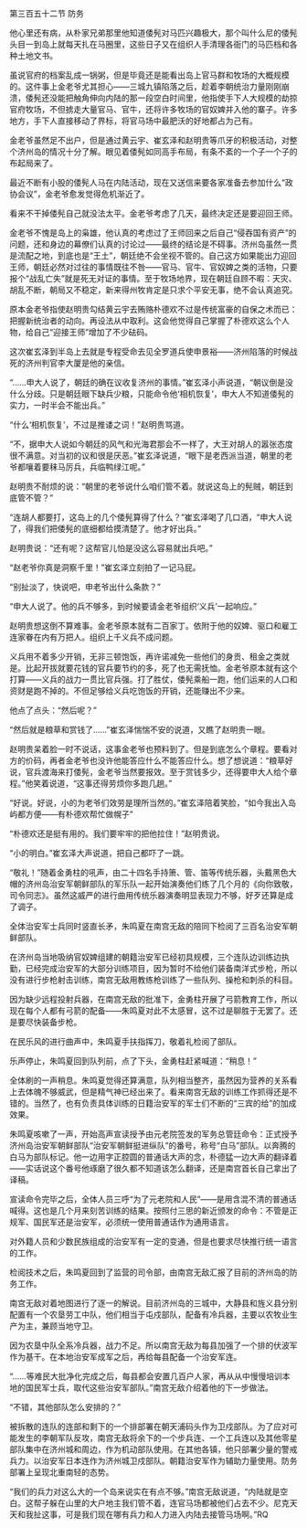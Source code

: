 

第三百五十二节 防务

他心里还有病，从朴家兄弟那里他知道倭髡对马匹兴趣极大，那个叫什么尼的倭髡头目一到岛上就每天扎在马圈里，这些日子又在组织人手清理各衙门的马匹档和各种土地文书。

虽说官府的档案乱成一锅粥，但是毕竟还是能看出岛上官马群和牧场的大概规模的。这件事上金老爷尤其担心――三城九镇陷落之后，趁着李朝统治力量刚刚崩溃，倭髡还没能把触角伸向内陆的那一段空白时间里，他指使手下人大规模的劫掠官府牧场，不但掳走大量官马、官牛，还将许多牧场的官奴婢并入他的寨子。许多地方，手下人直接移动了界标，将官马场中最肥沃的好地都占为己有。

金老爷虽然足不出户，但是通过黄云宇、崔玄泽和赵明贵等爪牙的积极活动，对整个济州岛的情况十分了解。眼见着倭髡如同高手布局，有条不紊的一个子一个子的布起局来了。

最近不断有小股的倭髡人马在内陆活动，现在又送信来要各家准备去参加什么“政协会议”，金老爷愈发觉得危机渐近了。

看来不干掉倭髡自己就没法太平。金老爷考虑了几天，最终决定还是要迎回王师。

金老爷不愧是岛上的枭雄，他认真的考虑过了王师回来之后自己“侵吞国有资产”的问题，还和身边的幕僚们认真的讨论过――最终的结论是不碍事。济州岛虽然一贯是流配之地，到底也是“王土”，朝廷绝不会坐视不管的。自己这方如果能出力迎回王师，朝廷必然对过往的事情既往不咎――官马、官牛、官奴婢之类的活物，只要报个“战乱亡失”就是死无对证的事情。至于牧场地界，现在朝廷自顾不暇：天灾、胡乱不断，朝局又不稳定，新来得州牧肯定是只求个平安无事，绝不会认真追究。

原本金老爷指使赵明贵勾结黄云宇去贿赂朴德欢不过是传统富豪的自保之术而已：把握新统治者的动向。再设法从中取利。这会他觉得自己掌握了朴德欢这么个人物，给自己“迎接王师”增加了不少砝码。

这次崔玄泽到半岛上去就是专程受命去见全罗道兵使申景裕――济州陷落的时候战死的济州判官李大厦是他的亲信。

“……申大人说了，朝廷的确在议收复济州的事情。”崔玄泽小声说道，“朝议倒是没什么分歧。只是朝廷眼下缺兵少粮，只能命令他‘相机恢复’，申大人不知道倭髡的实力，一时半会不能出兵。”

“什么‘相机恢复’，不过是推诿之词！”赵明贵骂道。

“不，据申大人说如今朝廷的风气和光海君那会不一样了，大王对胡人的嚣张态度很不满意。对当初的议和很是厌恶。”崔玄泽说道，“眼下是老西派当道，朝里的老爷都嚷着要秣马厉兵，兵临鸭绿江呢。”

赵明贵不耐烦的说：“朝里的老爷说什么咱们管不着。就说这岛上的髡贼，朝廷到底管不管？”

“连胡人都要打，这岛上的几个倭髡算得了什么？”崔玄泽喝了几口酒，“申大人说了，得我们把倭髡的底细都给摸清楚了。他才好出兵。”

赵明贵说：“还有呢？这帮官儿怕是没这么容易就出兵吧。”

“赵老爷你真是洞察千里！”崔玄泽立刻拍了一记马屁。

“别扯淡了，快说吧，申老爷出什么条款？”

“申大人说了。他的兵不够多，到时候要请金老爷组织‘义兵’一起响应。”

赵明贵想这倒不算难事。金老爷原本就有二百家丁。依附于他的奴婢、驱口和雇工连家眷在内有万把人。组织上千义兵不成问题。

义兵用不着多少开销，无非三顿饱饭，再许诺减免一些他们的身贡、租金之类就是。比起开拔就要花钱的官兵要节约的多，死了也无需抚恤。金老爷原本就有这个打算――义兵的战力一贯比官兵强。打了胜仗，倭髡乘船一跑，他们运来的人口和资财是跑不掉的。不但足够给义兵吃饱饭的开销，还能赚出不少来。

他点了点头：“然后呢？”

“然后就是粮草和赏钱了……”崔玄泽惴惴不安的说道，又瞧了赵明贵一眼。

赵明贵呆着脸一时不说话，这事金老爷也预料到了。但是到底怎么个章程。要看对方的价码，再者金老爷也没许他能答应什么不能答应什么。想了想说道：“粮草好说，官兵渡海来打倭髡，金老爷当然要报效。至于赏钱多少，还得要申大人给个章程。”他笑着说道，“这事还得劳烦你多跑几趟。”

“好说。好说，小的为老爷们效劳是理所当然的。”崔玄泽陪着笑脸，“如今我出入岛屿都方便――有朴德欢帮忙做幌子”

“朴德欢还是挺有用的。我们要牢牢的把他拉住！”赵明贵说。

“小的明白。”崔玄泽大声说道，把自己都吓了一跳。

“敬礼！”随着金勇柱的吼声，由二十四名手持箫、管、笛等传统乐器，头戴黑色大帽的济州岛治安军朝鲜部队的军乐队一起开始演奏他们练了几个月的《向你致敬，司令同志》。虽然这威严的进行曲用传统乐器演奏明显表现力不够，好歹还算是成了调子。

全体治安军士兵同时竖直长矛，朱鸣夏在南宫无敌的陪同下检阅了三百名治安军朝鲜部队。

在济州岛当地吸纳官奴婢组建的朝籍治安军已经初具规模，三个连队边训练边执勤，已经完成治安军的大部分训练项目，因为暂时不给他们装备南洋式步枪，所以没有进行步枪射击训练，南宫无敌用教练枪训练了一些队列、操枪和刺杀的科目。

因为缺少远程投射兵器，在南宫无敌的批准下，金勇柱开展了弓箭教育工作，所以现在每个人都有弓箭的配备――朱鸣夏对此不太感冒，这不过是聊胜于无罢了。还是要尽快装备步枪。

在民乐风的进行曲声中，朱鸣夏手扶指挥刀，敬着礼检阅了部队。

乐声停止，朱鸣夏回到队列前，点了下头，金勇柱赶紧喊道：“稍息！”

全体刷的一声稍息。朱鸣夏觉得还算满意，队列相当整齐，虽然因为营养的关系看上去体魄不够威武，但是精气神已经出来了。看来南宫无敌的训练工作抓得还是不错的。当然了，也有负责具体训练的日籍治安军的军士们不断的“三宾的给”的加成效果。

朱鸣夏咳嗽了一声，开始高声宣读授予由元老院签发的军务总管廷命令：正式授予济州岛治安军朝鲜部队“治安军朝鲜挺进纵队”的番号，称号“白马”部队。以奔腾的白马为部队标记。他一边用字正腔圆的普通话大声的念，朴德猛一边大声的翻译着――实话说这个番号他琢磨了很久都不知道该怎么翻译，还是南宫首长自己拿出了译稿。

宣读命令完毕之后，全体人员三呼“为了元老院和人民”――是用含混不清的普通话喊得。这也是几个月来刻苦训练的结果。按照付三思的新近颁发的命令：不管是正规军、国民军还是治安军，必须统一使用普通话作为通用语言。

对外籍人员和少数民族组成的治安军有一定的变通，但是也要求尽快推行统一语言的工作。

检阅技术之后，朱鸣夏回到了监营的司令部，由南宫无敌汇报了目前的济州岛的防务工作。

南宫无敌对着地图进行了逐一的解说。目前济州岛的三城中，大静县和旌义县分别配置有一个农垦劳工中队，他们相当于屯戍部队，配备有冷兵器，主要以农牧业生产为主，兼顾当地守卫。

因为农垦中队全系冷兵器，战力不足。所以南宫无敌为每县加强了一个排的伏波军作为基干。在本地治安军成军之后，再给每县配备一个治安军连。

“……等难民大批净化完成之后，每县都会安置几百户人家，再从从中慢慢培训本地的国民军士兵，取代这些治安军部队。”南宫无敌介绍着他的下一步做法。

“不错，其他部队怎么安排的？”

被拆散的连队的连部和剩下的一个排部署在朝天浦码头作为卫戍部队。为了应对可能发生的李朝军队反攻，南宫无敌将余下的一个步兵连、一个工兵连以及其他零星部队集中在济州城和周边，作为机动部队使用。在其他各镇，他只部署少量的警戒兵力。以治安军日本连作为济州城卫戍部队。朝籍治安军作为辅助力量使用。防务部署上呈现北重南轻的态势。

“我们的兵力对这么大的一个岛来说实在有点不够。”南宫无敌说道，“内陆就是空白。这帮子躲在山里的大户地主我们管不着，连官马场都被他们占去不少。尼克天天和我扯这事，可是我们现在哪有兵力和人力进入内陆去接管马场啊。”RQ

